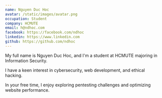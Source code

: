 ```yaml
---
name: Nguyen Duc Hoc
avatar: /static/images/avatar.png
occupation: Student
company: HCMUTE
email: h@ndhoc.com
facebook: https://facebook.com/ndhoc
linkedin: https://www.linkedin.com
github: https://github.com/ndhoc
---
```


My full name is Nguyen Duc Hoc, and I'm a student at HCMUTE majoring in Information Security. 

I have a keen interest in cybersecurity, web development, and ethical hacking. 

In your free time, I enjoy exploring pentesting challenges and optimizing website performance.
